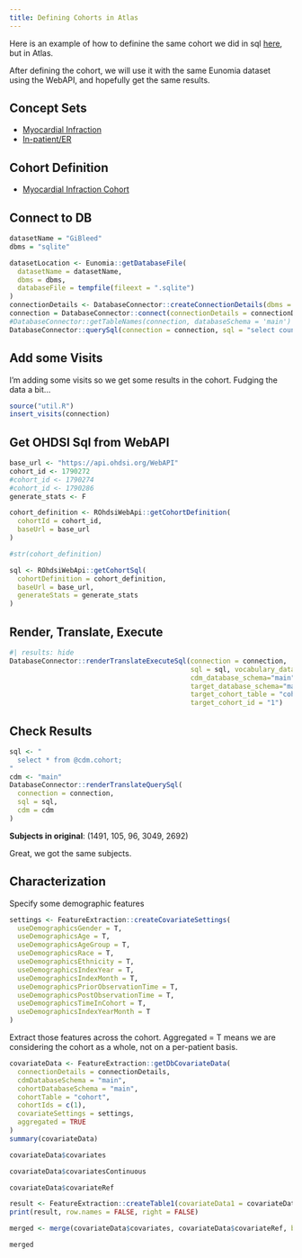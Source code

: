 ---
title: Defining Cohorts in Atlas
---

Here is an example of how to definine the same cohort we did in sql [here](defining-cohorts-sql.qmd), but in Atlas.

After defining the cohort, we will use it with the same Eunomia dataset using the WebAPI, and hopefully get the same results.

## Concept Sets

-   [Myocardial Infraction](https://atlas-demo.ohdsi.org/#/conceptset/1884482)
-   [In-patient/ER](https://atlas-demo.ohdsi.org/#/conceptset/1884483)

## Cohort Definition

-   [Myocardial Infraction Cohort](https://atlas-demo.ohdsi.org/#/cohortdefinition/1790272)

## Connect to DB

```{r}
datasetName = "GiBleed"
dbms = "sqlite"

datasetLocation <- Eunomia::getDatabaseFile(
  datasetName = datasetName, 
  dbms = dbms, 
  databaseFile = tempfile(fileext = ".sqlite")
)
connectionDetails <- DatabaseConnector::createConnectionDetails(dbms = dbms, server = datasetLocation)
connection = DatabaseConnector::connect(connectionDetails = connectionDetails)
#DatabaseConnector::getTableNames(connection, databaseSchema = 'main')
DatabaseConnector::querySql(connection = connection, sql = "select count(*) from cohort;")
```

## Add some Visits

I'm adding some visits so we get some results in the cohort. Fudging the data a bit...

```{r}
source("util.R")
insert_visits(connection)
```

## Get OHDSI Sql from WebAPI

```{r}
base_url <- "https://api.ohdsi.org/WebAPI"
cohort_id <- 1790272
#cohort_id <- 1790274
#cohort_id <- 1790286
generate_stats <- F

cohort_definition <- ROhdsiWebApi::getCohortDefinition(
  cohortId = cohort_id,
  baseUrl = base_url
)

#str(cohort_definition)

sql <- ROhdsiWebApi::getCohortSql(
  cohortDefinition = cohort_definition,
  baseUrl = base_url,
  generateStats = generate_stats
)
```

## Render, Translate, Execute

```{r}
#| results: hide
DatabaseConnector::renderTranslateExecuteSql(connection = connection, 
                                             sql = sql, vocabulary_database_schema="main", 
                                             cdm_database_schema="main", 
                                             target_database_schema="main",
                                             target_cohort_table = "cohort",
                                             target_cohort_id = "1")
```

## Check Results

```{r}
sql <- "
  select * from @cdm.cohort;
"
cdm <- "main"
DatabaseConnector::renderTranslateQuerySql(
  connection = connection,
  sql = sql,
  cdm = cdm
)
```

**Subjects in original**: (1491, 105, 96, 3049, 2692)

Great, we got the same subjects.

## Characterization
Specify some demographic features

```{r}
settings <- FeatureExtraction::createCovariateSettings(
  useDemographicsGender = T,
  useDemographicsAge = T,
  useDemographicsAgeGroup = T,
  useDemographicsRace = T,
  useDemographicsEthnicity = T,
  useDemographicsIndexYear = T,
  useDemographicsIndexMonth = T,
  useDemographicsPriorObservationTime = T,
  useDemographicsPostObservationTime = T,
  useDemographicsTimeInCohort = T,
  useDemographicsIndexYearMonth = T
)
```


Extract those features across the cohort. Aggregated = T means we are considering the cohort as a whole, not on a per-patient basis.
```{r}
covariateData <- FeatureExtraction::getDbCovariateData(
  connectionDetails = connectionDetails,
  cdmDatabaseSchema = "main",
  cohortDatabaseSchema = "main",
  cohortTable = "cohort",
  cohortIds = c(1),
  covariateSettings = settings,
  aggregated = TRUE
)
summary(covariateData)
```


```{r}
covariateData$covariates
```

```{r}
covariateData$covariatesContinuous
```



```{r}
covariateData$covariateRef
```

```{r}
result <- FeatureExtraction::createTable1(covariateData1 = covariateData)
print(result, row.names = FALSE, right = FALSE)
```


```{r}
merged <- merge(covariateData$covariates, covariateData$covariateRef, by = "covariateId")
```

```{r}
merged
```

